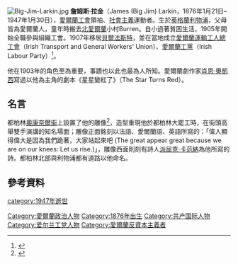 {{expand|time=2013-10-10T13:25:26+00:00}}
[[Image:Big-Jim-Larkin.jpg|thumb]]
'''詹姆斯·拉金'''（James (Big Jim) Larkin，1876年1月21日–1947年1月30日），[[愛爾蘭|愛爾蘭]][[工會|工會]]領袖、[[社會主義|社會主義]]運動者。生於[[英格蘭|英格蘭]][[利物浦|利物浦]]，父母皆為愛爾蘭人，童年時搬去[[北愛爾蘭|北愛爾蘭]]小村Burren。自小過著貧困生活，1905年開始全職參與組織工會。1907年移居[[貝爾法斯特|貝爾法斯特]]，並在當地成立[[愛爾蘭運輸工人總工會|愛爾蘭運輸工人總工會]]（Irish Transport and General Workers' Union）、[[愛爾蘭工黨|愛爾蘭工黨]]（Irish Labour Party）<ref>{{cite web|title=Labour's proud history|url=http://www.labour.ie/party/history/|accessdate=2013-10-10|archive-date=2020-09-20|archive-url=https://web.archive.org/web/20200920004911/https://www.labour.ie/party/history/|dead-url=no}}</ref>。

他在1903年{{link-en|都柏林大罷工|Dublin Lock-out}}的角色至為重要，事蹟也以此也最為人所知。愛爾蘭劇作家[[肖恩·奧凱西|肖恩·奧凱西]]寫過以他為主角的劇本《星星變紅了》（The Star Turns Red）。

==名言==
都柏林[[奧康奈爾街|奧康奈爾街]]上設置了他的雕像<ref>{{cite web|title=RTE archives|url=http://www.rte.ie/archives/2013/0130/365262-big-jim-larkin-irish-trade-unionist-died-on-this-day-in-1947/|accessdate=2013-10-10|archive-date=2021-03-16|archive-url=https://web.archive.org/web/20210316120504/https://www.rte.ie/archives/2013/0130/365262-big-jim-larkin-irish-trade-unionist-died-on-this-day-in-1947/|dead-url=no}}</ref>，造型重現他於都柏林大罷工時，在街頭高舉雙手演講的知名場面；雕像正面銘刻以法語、愛爾蘭語、英語所寫的：「偉人顯得偉大是因為我們跪著，大家站起來吧 (The great appear great because we are on our knees: Let us rise.)」，雕像西面則刻有詩人[[派屈克·卡范納|派屈克·卡范納]]為他所寫的詩。都柏林北部與利物浦都有道路以他命名。

==參考資料==
{{reflist}}

{{Authority control}}
[[Category:愛爾蘭政治人物|Category:愛爾蘭政治人物]]
[[Category:1876年出生|Category:1876年出生]]
[[category:1947年逝世|category:1947年逝世]]
[[Category:共产国际人物|Category:共产国际人物]]
[[Category:爱尔兰工党人物|Category:爱尔兰工党人物]]
[[Category:愛爾蘭反資本主義者|Category:愛爾蘭反資本主義者]]